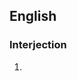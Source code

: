 {{also|uhhuh|uh-huh}}
==English==

===Interjection===
{{en-interj}}

# {{alternative spelling of|uh-huh|lang=en}}